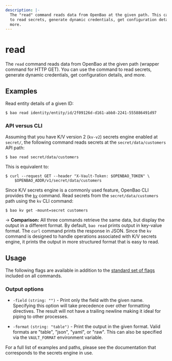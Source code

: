 ```yaml
---
description: |-
  The "read" command reads data from OpenBao at the given path. This can be used
  to read secrets, generate dynamic credentials, get configuration details, and
  more.
---
```


# read

The `read` command reads data from OpenBao at the given path (wrapper command for
HTTP GET). You can use the command to read secrets, generate dynamic
credentials, get configuration details, and more.

## Examples

Read entity details of a given ID:

```shell-session
$ bao read identity/entity/id/2f09126d-d161-abb8-2241-555886491d97
```

### API versus CLI

Assuming that you have K/V version 2 (`kv-v2`) secrets engine enabled at
`secret/`, the following command reads secrets at the `secret/data/customers`
API path:

```shell-session
$ bao read secret/data/customers
```

This is equivalent to:

```shell-session
$ curl --request GET --header "X-Vault-Token: $OPENBAO_TOKEN" \
    $OPENBAO_ADDR/v1/secret/data/customers
```

Since K/V secrets engine is a commonly used feature, OpenBao CLI provides the
[`kv`](/docs/commands/kv) command. Read secrets from the `secret/data/customers`
path using the `kv` CLI command:

```shell-session
$ bao kv get -mount=secret customers
```

-> **Comparison:** All three commands retrieve the same data, but display the
output in a different format. By default, `bao read` prints output in
key-value format. The `curl` command prints the response in JSON. Since the
`kv` command is designed to handle operations associated with K/V secrets
engine, it prints the output in more structured format that is easy to read.

## Usage

The following flags are available in addition to the [standard set of
flags](/docs/commands) included on all commands.

### Output options

- `-field` `(string: "")` - Print only the field with the given name. Specifying
  this option will take precedence over other formatting directives. The result
  will not have a trailing newline making it ideal for piping to other processes.

- `-format` `(string: "table")` - Print the output in the given format. Valid
  formats are "table", "json", "yaml", or "raw". This can also be specified
  via the `VAULT_FORMAT` environment variable.

For a full list of examples and paths, please see the documentation that
corresponds to the secrets engine in use.
